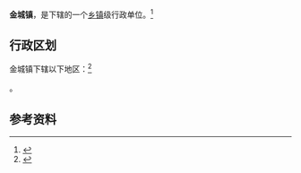 {{中国乡级行政区|32/04/13/100/000}}

'''金城镇'''，是{{PRC admin/fullname|32/04/13/100/000|3}}下辖的一个[[乡镇|乡镇]]级行政单位。<ref>{{PRC admin/ref sgc|{{PRC admin/parent|32/04/13/100/000}}}}</ref>

== 行政区划 ==

金城镇下辖以下地区：<ref>{{PRC admin/ref sgc|32/04/13/100/000}}</ref>

{{PRC admin/children|32/04/13/100/000}}。

== 参考资料 ==

{{reflist}}

{{行政区划小作品}}
{{PRC admin/navcat|32/04/13/100/000}}